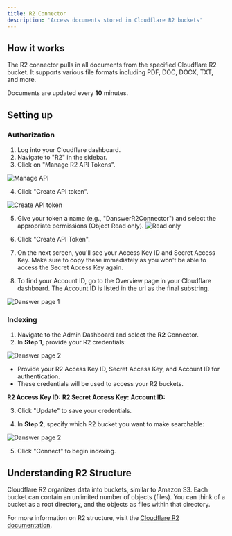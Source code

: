 ```yaml
---
title: R2 Connector
description: 'Access documents stored in Cloudflare R2 buckets'
---
```


## How it works
The R2 connector pulls in all documents from the specified Cloudflare R2 bucket. It supports various file formats including PDF, DOC, DOCX, TXT, and more.

Documents are updated every **10** minutes.

## Setting up

### Authorization

1. Log into your Cloudflare dashboard.
2. Navigate to "R2" in the sidebar.
3. Click on "Manage R2 API Tokens".

![Manage API](/images/connectors/blob/r2/manageapi.png)


4. Click "Create API token".

![Create API token](/images/connectors/blob/r2/newtoken.png)

5. Give your token a name (e.g., "DanswerR2Connector") and select the appropriate permissions (Object Read only).
![Read only](/images/connectors/blob/r2/readonly.png)


6. Click "Create API Token".
7. On the next screen, you'll see your Access Key ID and Secret Access Key. Make sure to copy these immediately as you won't be able to access the Secret Access Key again.

8. To find your Account ID, go to the Overview page in your Cloudflare dashboard. The Account ID is listed in the url as the final substring.

![Danswer page 1](/images/connectors/blob/r2/id.png)


### Indexing

1. Navigate to the Admin Dashboard and select the **R2** Connector.
2. In **Step 1**, provide your R2 credentials:

![Danswer page 2](/images/connectors/blob/r2/danswer1.png)




* Provide your R2 Access Key ID, Secret Access Key, and Account ID for authentication.
* These credentials will be used to access your R2 buckets.

**R2 Access Key ID:**
**R2 Secret Access Key:**
**Account ID:**

3. Click "Update" to save your credentials.

4. In **Step 2**, specify which R2 bucket you want to make searchable:

![Danswer page 2](/images/connectors/blob/r2/danswer2.png)

5. Click "Connect" to begin indexing.

## Understanding R2 Structure

Cloudflare R2 organizes data into buckets, similar to Amazon S3. Each bucket can contain an unlimited number of objects (files). You can think of a bucket as a root directory, and the objects as files within that directory.

For more information on R2 structure, visit the [Cloudflare R2 documentation](https://developers.cloudflare.com/r2/).